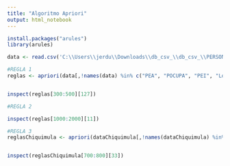 ---
title: "Algoritmo Apriori"
output: html_notebook
---



```{r}
install.packages("arules")
library(arules)

data <- read.csv('C:\\Users\\jerdu\\Downloads\\db_csv_\\db_csv_\\PERSONA_BDP.csv', sep=",")

#REGLA 1
reglas <- apriori(data[,!names(data) %in% c("PEA", "POCUPA", "PEI", "Long", "Lat", "COD_MUNICIPIO", "PCP5", "NUM_HOGAR", "NUM_VIVIENDA", "RESCINGEO", "PCP33","PCP38_A","PCP38_B","PCP38_C", "PDESOC", "LUGNACGEO", "LUGAR_POBLADO" )],                            parameter = list(support=0.20, confidence=0.5 ))


inspect(reglas[300:500][127])

#REGLA 2

inspect(reglas[1000:2000][11])

#REGLA 3
reglasChiquimula <- apriori(dataChiquimula[,!names(dataChiquimula) %in% c("PEA", "DEPARTAMENTO", "POCUPA", "PEI", "Long", "Lat", "COD_MUNICIPIO", "PCP5", "NUM_HOGAR", "NUM_VIVIENDA", "RESCINGEO", "PCP33","PCP38_A","PCP38_B","PCP38_C", "PDESOC", "LUGNACGEO", "LUGAR_POBLADO" )],                            parameter = list(support=0.20, confidence=0.5 ))


inspect(reglasChiquimula[700:800][33])

```

